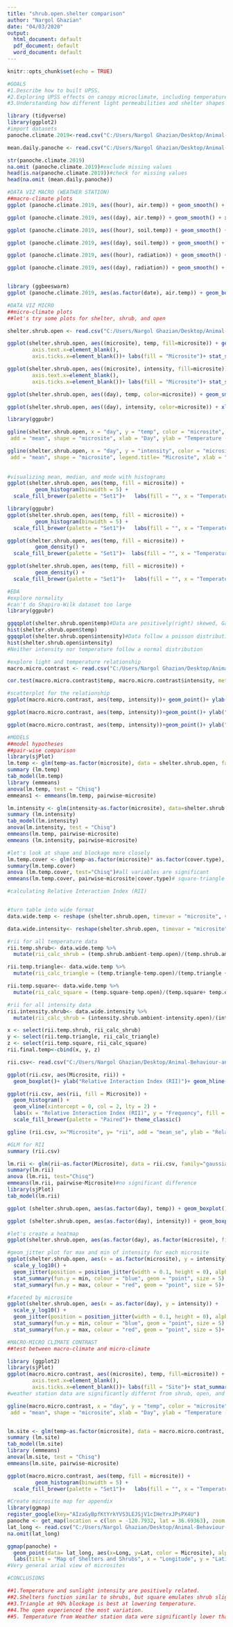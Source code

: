 ```yaml
---
title: "shrub.open.shelter comparison"
author: "Nargol Ghazian"
date: "04/03/2020"
output:
  html_document: default
  pdf_document: default
  word_document: default
---
```


```r
knitr::opts_chunk$set(echo = TRUE)
```

```r
#GOALS
#1.Describe how to built UPSS.
#2.Exploring UPSS effects on canopy microclimate, including temperature and light intensity, relative to the open and shrub.
#3.Understanding how different light permeabilities and shelter shapes influence the above parameters.

```


```r
library (tidyverse)
library(ggplot2)
#import datasets
panoche.climate.2019<-read.csv("C:/Users/Nargol Ghazian/Desktop/Animal-Behaviour-and-Climate-project/CH3/panoche_climate_hourly 2019.csv")

mean.daily.panoche <- read.csv("C:/Users/Nargol Ghazian/Desktop/Animal-Behaviour-and-Climate-project/CH3/weather station climate.csv")

str(panoche.climate.2019)
na.omit (panoche.climate.2019)#exclude missing values
head(is.na(panoche.climate.2019))#check for missing values
head(na.omit (mean.daily.panoche))
```


```r
#DATA VIZ MACRO (WEATHER STATION) 
##macro-climate plots
ggplot (panoche.climate.2019, aes((hour), air.temp)) + geom_smooth() + xlab("Hour (0-24)") + ylab ("Temperature (°C)")+  theme_classic()+ theme(axis.text=element_text(size=12))+ theme(axis.text=element_text(size=12))#how air temperature changed during 24h period in 2019 during study period

ggplot (panoche.climate.2019, aes((day), air.temp)) + geom_smooth() + xlab("Day") + ylab ("Temperature (°C)")+  theme_classic()+ theme(axis.text=element_text(size=12))+ theme(axis.text=element_text(size=12))#air temperature over the days of the study period

ggplot (panoche.climate.2019, aes((hour), soil.temp)) + geom_smooth() + xlab("Hour (0-24)") + ylab ("Temperature (°C)")+  theme_classic()+ theme(axis.text=element_text(size=12))+ theme(axis.text=element_text(size=12))#how soil temperature changed during 24h period in 2019 during study period

ggplot (panoche.climate.2019, aes((day), soil.temp)) + geom_smooth() + xlab("Day") + ylab ("Temperature (°C)")+  theme_classic()+ theme(axis.text=element_text(size=12))+ theme(axis.text=element_text(size=12))#how soil temperature changed during 24h period in 2019 during study period

ggplot (panoche.climate.2019, aes((hour), radiation)) + geom_smooth() + xlab("Hour (0-24)") + ylab ("Solar Radiation (W/m²)")+  theme_classic()+ theme(axis.text=element_text(size=12))+ theme(axis.text=element_text(size=12))#how solar radiation changed during 24h period in 2019 during study period

ggplot (panoche.climate.2019, aes((day), radiation)) + geom_smooth() + xlab("Day") + ylab ("Solar Radiation (W/m²)")+  theme_classic()+ theme(axis.text=element_text(size=12))+ theme(axis.text=element_text(size=12))#sunlight experinced over the the study period


library (ggbeeswarm)
ggplot (panoche.climate.2019, aes(as.factor(date), air.temp)) + geom_boxplot() + xlab("Date") + ylab ("Temperature (°C)")+ geom_quasirandom(alpha=0.05)+ theme_classic()+ theme(axis.text=element_text(size=12))+ theme(axis.text=element_text(size=12))+ theme(axis.text.x = element_text(angle = 90))+ geom_smooth(se=FALSE, color="black", aes(group=1))#daily air temperature averages

```

```r
#DATA VIZ MICRO
##micro-climate plots
##let's try some plots for shelter, shrub, and open

shelter.shrub.open <- read.csv("C:/Users/Nargol Ghazian/Desktop/Animal-Behaviour-and-Climate-project/CH3/shrub_contrast_final.csv")#import dataset

ggplot(shelter.shrub.open, aes((microsite), temp, fill=microsite)) + geom_boxplot() + xlab("Microsite") + ylab ("Temperature (°F)")+ theme_classic()+ theme(axis.text=element_text(size=12))+theme(axis.text.x = element_text(angle = 90))+theme(axis.title.x=element_blank(),
        axis.text.x=element_blank(),
        axis.ticks.x=element_blank())+ labs(fill = "Microsite")+ stat_summary(fun.y=mean, colour="black", geom="point", shape=18, size=3,show_guide = FALSE)#Boxplot temperaure by microsite

ggplot(shelter.shrub.open, aes((microsite), intensity, fill=microsite)) + geom_boxplot() + xlab("Microsite") + ylab ("Solar Radiation (lum/ft²)")+ theme_classic()+ theme(axis.text=element_text(size=12))+theme(axis.text.x = element_text(angle = 90))+theme(axis.title.x=element_blank(),
        axis.text.x=element_blank(),
        axis.ticks.x=element_blank())+ labs(fill = "Microsite")+ stat_summary(fun.y=mean, colour="black", geom="point", shape=18, size=3,show_guide = FALSE)#Boxplot light intensity by microsite

ggplot(shelter.shrub.open, aes((day), temp, color=microsite)) + geom_smooth()+ xlab("Day") + ylab ("Temperature (°F)")+ theme_classic()+ theme(axis.text=element_text(size=12))

ggplot(shelter.shrub.open, aes((day), intensity, color=microsite)) + xlab("Day") + ylab ("Solar Radiation (lum/ft²)")+ theme_classic()+ theme(axis.text=element_text(size=12))+geom_smooth()

library(ggpubr)

ggline(shelter.shrub.open, x = "day", y = "temp", color = "microsite",
 add = "mean", shape = "microsite", xlab = "Day", ylab = "Temperature (°F)", legend.title= "Microsite", legend="right")#dotted line graph of mean daily temperatures

ggline(shelter.shrub.open, x = "day", y = "intensity", color = "microsite",
 add = "mean", shape = "microsite", legend.title= "Microsite", xlab = "Day", ylab = "Solar Radiation (lum/ft²)", legend="right")#dotted line graph of mean daily solar radiation 
  
  
#visualizing mean, median, and mode with histograms
ggplot(shelter.shrub.open, aes(temp, fill = microsite)) +
         geom_histogram(binwidth = 5) +
  scale_fill_brewer(palette = "Set1")+   labs(fill = "", x = "Temperature (°F)", y = "Frequency")+theme_classic()+ theme(axis.text=element_text(size=12))+labs(fill = "Microsite")

library(ggpubr)
ggplot(shelter.shrub.open, aes(temp, fill = microsite)) +
         geom_histogram(binwidth = 5) +
  scale_fill_brewer(palette = "Set1")+   labs(fill = "", x = "Temperature (°F)", y = "Frequency")+theme_classic()+ theme(axis.text=element_text(size=12))+ stat_central_tendency(aes(color = microsite), type = "mean", color="green", linetype = 2)+ stat_central_tendency(type = "median", color = "blue", linetype = 2)+ facet_grid(~microsite)+theme(legend.position = "none")

ggplot(shelter.shrub.open, aes(temp, fill = microsite)) +
         geom_density() +
  scale_fill_brewer(palette = "Set1")+  labs(fill = "", x = "Temperature (°F)", y = "Frequency")+theme_classic()+ theme(axis.text=element_text(size=12))+labs(fill = "Microsite")

ggplot(shelter.shrub.open, aes(temp, fill = microsite)) +
         geom_density() +
  scale_fill_brewer(palette = "Set1")+   labs(fill = "", x = "Temperature (°F)", y = "Frequency")+theme_classic()+ theme(axis.text=element_text(size=12))+ stat_central_tendency(aes(color = microsite), type = "mean", color="green", linetype = 2)+ stat_central_tendency(type = "median", color = "blue", linetype = 2)+ facet_grid(~microsite)+theme(legend.position = "none")

``` 


```r
#EDA
#explore normality 
#can't do Shapiro-Wilk dataset too large 
library(ggpubr)

ggqqplot(shelter.shrub.open$temp)#Data are positively(right) skewed, Gaussian  
hist(shelter.shrub.open$temp) 
ggqqplot(shelter.shrub.open$intensity)#Data follow a poisson distribution
hist(shelter.shrub.open$intensity)
#Neither intensity nor temperature follow a normal distribution
```
```r
#explore light and temperature relationship
macro.micro.contrast <- read.csv("C:/Users/Nargol Ghazian/Desktop/Animal-Behaviour-and-Climate-project/CH3/micro-macro-contrast.csv")

cor.test(macro.micro.contrast$temp, macro.micro.contrast$intensity, method = "kendall")#light and temperature are correlated p<0.0001, tau=0.2813

#scatterplot for the relationship
ggplot(macro.micro.contrast, aes(temp, intensity))+ geom_point()+ ylab("Light Intensity (lum/ft²)")+ xlab("Temperature (°F)")+geom_smooth(method='glm', se=FALSE)+theme_classic()#Perhaps too dense too look at

ggplot(macro.micro.contrast, aes(temp, intensity))+geom_point()+ ylab("Light Intensity (lum/ft²)")+ xlab("Temperature (°F)")+geom_smooth(method='glm', se=FALSE)+  facet_grid(~microsite)+ theme_classic()#faceted by microsite

ggplot(macro.micro.contrast, aes(temp, intensity))+geom_point()+ ylab("Light Intensity (lum/ft²)")+ xlab("Temperature (°F)")+geom_smooth(method='glm', se=FALSE)+  facet_grid(~cover.type)+ theme_classic()#faceted by cover type

```



```r
#MODELS
##model hypotheses
##pair-wise comparison
library(sjPlot)
lm.temp <- glm(temp~as.factor(microsite), data = shelter.shrub.open, family="gaussian")
summary (lm.temp)
tab_model(lm.temp)
library (emmeans)
anova(lm.temp, test = "Chisq")
emmeans1 <- emmeans(lm.temp, pairwise~microsite)

lm.intensity <- glm(intensity~as.factor(microsite), data=shelter.shrub.open, family = "quasipoisson")
summary (lm.intensity)
tab_model(lm.intensity)
anova(lm.intensity, test = "Chisq")
emmeans(lm.temp, pairwise~microsite)
emmeans (lm.intensity, pairwise~microsite)

#let's look at shape and blockage more closely
lm.temp.cover <- glm(temp~as.factor(microsite)* as.factor(cover.type), data = shelter.shrub.open, family="gaussian")
summary(lm.temp.cover) 
anova (lm.temp.cover, test="Chisq")#all variables are significant
emmeans(lm.temp.cover, pairwise~microsite|cover.type)# square-triangle different at 15% and 90%


```



```r
#calculating Relative Interaction Index (RII)


#turn table into wide format
data.wide.temp <- reshape (shelter.shrub.open, timevar = "microsite", v.names = "temp", direction = "wide", idvar="date")

data.wide.intensity<- reshape(shelter.shrub.open, timevar = "microsite", v.names = "intensity", direction= "wide", idvar = "date")

#rii for all temperature data
rii.temp.shrub<- data.wide.temp %>%
  mutate(rii_calc_shrub = (temp.shrub.ambient-temp.open)/(temp.shrub.ambient + temp.open))

rii.temp.triangle<- data.wide.temp %>%
  mutate(rii_calc_triangle = (temp.triangle-temp.open)/(temp.triangle + temp.open)) 

rii.temp.square<- data.wide.temp %>%
  mutate(rii_calc_square = (temp.square-temp.open)/(temp.square+ temp.open)) 

#rii for all intensity data
rii.intensity.shrub<- data.wide.intensity %>%
  mutate(rii_calc_shrub = (intensity.shrub.ambient-intensity.open)/(intensity.shrub.ambient+ intensity.open)) #it doesn't work as well as temperature

x <- select(rii.temp.shrub, rii_calc_shrub)
y <- select(rii.temp.triangle, rii_calc_triangle)
z <- select(rii.temp.square, rii_calc_square)
rii.final.temp<-cbind(x, y, z)

rii.csv<- read.csv("C:/Users/Nargol Ghazian/Desktop/Animal-Behaviour-and-Climate-project/CH3/RII.microsite.csv")

ggplot(rii.csv, aes(Microsite, rii)) +
  geom_boxplot()+ ylab("Relative Interaction Index (RII)")+ geom_hline(yintercept=0, linetype="dashed", color = "red")+ theme_classic()

ggplot(rii.csv, aes(rii, fill = Microsite)) +
  geom_histogram() +
  geom_vline(xintercept = 0, col = 2, lty = 2) +
  labs(x = "Relative Interaction Index (RII)", y = "Frequency", fill = "") +
  scale_fill_brewer(palette = "Paired")+ theme_classic()

ggline (rii.csv, x="Microsite", y= "rii", add = "mean_se", ylab = "Relative Interaction Index (RII)", xlab = "Microsite")

#GLM for RII
summary (rii.csv)

lm.rii <- glm(rii~as.factor(Microsite), data = rii.csv, family="gaussian")
summary(lm.rii) 
anova (lm.rii, test="Chisq")
emmeans(lm.rii, pairwise~Microsite)#no significant difference
library(sjPlot)
tab_model(lm.rii)

```



```r
ggplot (shelter.shrub.open, aes(as.factor(day), temp)) + geom_boxplot() + xlab("Day") + ylab ("Temperature (°F)")+ theme_classic()+ theme(axis.text=element_text(size=12))+ theme(axis.text=element_text(size=12))+facet_grid("microsite")+ stat_summary(fun.y=mean, colour="red", geom="point", shape=18, size=1,show_guide = FALSE)

ggplot (shelter.shrub.open, aes(as.factor(day), intensity)) + geom_boxplot() + xlab("Day") + ylab ("Solar Radiation (lum/ft²)")+ theme_classic()+ theme(axis.text=element_text(size=12))+ theme(axis.text=element_text(size=12))+facet_grid("microsite")+ stat_summary(fun.y=mean, colour="red", geom="point", shape=18, size=1,show_guide = FALSE)

#let's create a heatmap
ggplot(shelter.shrub.open, aes(as.factor(day), as.factor(microsite), fill=temp))+ geom_tile()+ xlab("Day") + ylab ("Microsite")+theme(axis.text.x = element_text(angle = 90))+ scale_fill_distiller (palette='Blues')+ theme_classic()+ labs(fill = "Temperature (°F)")

#geom_jitter plot for max and min of intensity for each microsite
ggplot(shelter.shrub.open, aes(x = as.factor(microsite), y = intensity)) +
  scale_y_log10() +
  geom_jitter(position = position_jitter(width = 0.1, height = 0), alpha = 1/4) +
  stat_summary(fun.y = min, colour = "blue", geom = "point", size = 5) +
  stat_summary(fun.y = max, colour = "red", geom = "point", size = 5)+ xlab("")+ ylab("Solar Radiation (lum/ft²)")+theme_classic()

#faceted by microsite
ggplot(shelter.shrub.open, aes(x = as.factor(day), y = intensity)) +
  scale_y_log10() +
  geom_jitter(position = position_jitter(width = 0.1, height = 0), alpha = 1/4) +
  stat_summary(fun.y = min, colour = "blue", geom = "point", size = 5) +
  stat_summary(fun.y = max, colour = "red", geom = "point", size = 5)+ xlab("Day")+ ylab("Light Intensity (lum/ft²)")+theme_classic()+ facet_grid(~microsite)+ coord_flip()+ theme(axis.text.x = element_text(angle = 90))
```



```r
#MACRO-MICRO CLIMATE CONTRAST
##test between macro-climate and micro-climate

library (ggplot2)
library(sjPlot)
ggplot(macro.micro.contrast, aes((microsite), temp, fill=microsite)) + geom_boxplot() + xlab("Site") + ylab ("Temperature (°F)")+ theme_classic()+ theme(axis.text=element_text(size=12))+theme(axis.text.x = element_text(angle = 90))+ theme(axis.title.x=element_blank(),
        axis.text.x=element_blank(),
        axis.ticks.x=element_blank())+ labs(fill = "Site")+ stat_summary(fun.y=mean, colour="black", geom="point", shape=18, size=3,show_guide = FALSE)
#weather station data are significantly differnt from shrub, open, and square.

ggline(macro.micro.contrast, x = "day", y = "temp", color = "microsite",
 add = "mean", shape = "microsite", xlab = "Day", ylab = "Temperature (°F)", legend.title= "Site", legend="right")


lm.site <- glm(temp~as.factor(microsite), data = macro.micro.contrast, family="gaussian")
summary (lm.site)
tab_model(lm.site)
library (emmeans)
anova(lm.site, test = "Chisq")
emmeans(lm.site, pairwise~microsite)

ggplot(macro.micro.contrast, aes(temp, fill = microsite)) +
         geom_histogram(binwidth = 5) +
  scale_fill_brewer(palette = "Set1")+   labs(fill = "", x = "Temperature (°F)", y = "Frequency")+theme_classic()+ theme(axis.text=element_text(size=12))+ stat_central_tendency(aes(color = microsite), type = "mean", color="green", linetype = 2)+ stat_central_tendency(type = "median", color = "blue", linetype = 2)+ facet_grid(~microsite)+theme(legend.position = "none")


```

```r
#Create microsite map for appendix
library(ggmap)
register_google(key="AIzaSyBpfKtYrkYVS3LEJSjV1cIHeYrxJPsPX4U")
panoche <- get_map(location = c(lon = -120.7932, lat = 36.69363), zoom = 11, maptype = "roadmap")
lat_long <- read.csv("C:/Users/Nargol Ghazian/Desktop/Animal-Behaviour-and-Climate-project/CH3/Shrub_Shelter_Open lat long.csv")
na.omit(lat_long)

ggmap(panoche) +
  geom_point(data= lat_long, aes(x=Long, y=Lat, color = Microsite), alpha = 6/10, size =2, show.legend = TRUE) +
  labs(title = "Map of Shelters and Shrubs", x = "Longitude", y = "Latitude")
#Very general arial view of microsites

```


```r
#CONCLUSIONS

##1.Temperature and sunlight intensity are positively related.
##2.Shelters function similar to shrubs, but square emulates shrub slightly better. 
##3.Triangle at 90% blockage is best at lowering temperature. 
##4.The open experienced the most variation. 
##5. Temperature from Weather station data were significantly lower than square, shrub, and the open- weather-station data is nor ecologically-relevant. 

```

